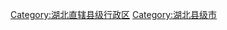 [[Category:湖北直辖县级行政区|Category:湖北直辖县级行政区]]
[[Category:湖北县级市|Category:湖北县级市]]
{{catmore|仙桃市|湖北省仙桃市}}
{{Catnav|頁面分類|...|中国各省行政区划|湖北行政区划|湖北直辖区划单位|湖北直辖县级行政区}}
{{Catnav|頁面分類|...|中华人民共和国行政区划|县级行政区|湖北县级行政区|湖北直辖县级行政区}}
{{Catnav|頁面分類|...|中华人民共和国行政区划|县级行政区|县级市|各省县级市|湖北县级市}}
{{Catnav|頁面分類|...|中国城市|中国各省城市|湖北城市|湖北县级市}}